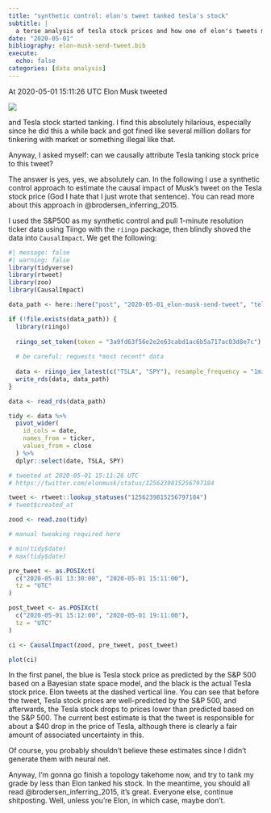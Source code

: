 ```yaml
---
title: "synthetic control: elon's tweet tanked tesla's stock"
subtitle: |
  a terse analysis of tesla stock prices and how one of elon's tweets moves them
date: "2020-05-01"
bibliography: elon-musk-send-tweet.bib
execute:
  echo: false
categories: [data analysis]
---
```


At 2020-05-01 15:11:26 UTC Elon Musk tweeted

![](musk.png){fig-alt="TODO."}

and Tesla stock started tanking. I find this absolutely hilarious, especially since he did this a while back and got fined like several million dollars for tinkering with market or something illegal like that.

Anyway, I asked myself: can we causally attribute Tesla tanking stock price to this tweet?

The answer is yes, yes, we absolutely can. In the following I use a synthetic control approach to estimate the causal impact of Musk's tweet on the Tesla stock price (God I hate that I just wrote that sentence). You can read more about this approach in @brodersen_inferring_2015.

I used the S&P500 as my synthetic control and pull 1-minute resolution ticker data using Tiingo with the `riingo` package, then blindly shoved the data into `CausalImpact`. We get the following:

```r
#| message: false
#| warning: false
library(tidyverse)
library(rtweet)
library(zoo)
library(CausalImpact)

data_path <- here::here("post", "2020-05-01_elon-musk-send-tweet", "telsa-sp500-prices.rds")

if (!file.exists(data_path)) {
  library(riingo)
  
  riingo_set_token(token = "3a9fd63f56e2e2e63cabd1ac6b5a717ac03d8e7c")
  
  # be careful: requests *most recent* data
  
  data <- riingo_iex_latest(c("TSLA", "SPY"), resample_frequency = "1min")
  write_rds(data, data_path)
}

data <- read_rds(data_path)

tidy <- data %>%
  pivot_wider(
    id_cols = date,
    names_from = ticker,
    values_from = close
  ) %>%
  dplyr::select(date, TSLA, SPY)

# tweeted at 2020-05-01 15:11:26 UTC
# https://twitter.com/elonmusk/status/1256239815256797184

tweet <- rtweet::lookup_statuses("1256239815256797184")
# tweet$created_at

zood <- read.zoo(tidy)

# manual tweaking required here

# min(tidy$date)
# max(tidy$date)

pre_tweet <- as.POSIXct(
  c("2020-05-01 13:30:00", "2020-05-01 15:11:00"),
  tz = "UTC"
)

post_tweet <- as.POSIXct(
  c("2020-05-01 15:12:00", "2020-05-01 19:11:00"),
  tz = "UTC"
)

ci <- CausalImpact(zood, pre_tweet, post_tweet)

plot(ci)
```

In the first panel, the blue is Tesla stock price as predicted by the S&P 500 based on a Bayesian state space model, and the black is the actual Tesla stock price. Elon tweets at the dashed vertical line. You can see that before the tweet, Tesla stock prices are well-predicted by the S&P 500, and afterwards, the Tesla stock drops to prices lower than predicted based on the S&P 500. The current best estimate is that the tweet is responsible for about a $40 drop in the price of Tesla, although there is clearly a fair amount of associated uncertainty in this. 

Of course, you probably shouldn't believe these estimates since I didn't generate them with neural net.

Anyway, I'm gonna go finish a topology takehome now, and try to tank my grade by less than Elon tanked his stock. In the meantime, you should all read @brodersen_inferring_2015, it's great. Everyone else, continue shitposting. Well, unless you're Elon, in which case, maybe don't.
